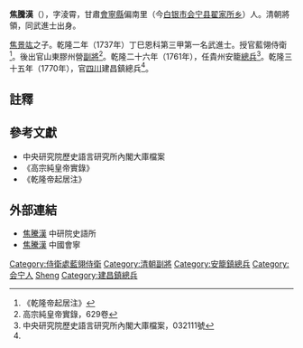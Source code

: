 '''焦騰漢'''（{{bd|1708年||1778年||Jiao焦}}），字淩霄，甘肅[[會寧縣|會寧縣]]偏南里（今[[白银市|白银市]][[会宁县|会宁县]][[翟家所乡|翟家所乡]]）人。清朝將領，同武進士出身。

[[焦景竑|焦景竑]]之子。乾隆二年（1737年）丁巳恩科第三甲第一名武進士。授官藍翎侍衛<ref>《乾隆帝起居注》</ref>。後出官山東膠州營[[副將|副將]]<ref>高宗純皇帝實錄，629卷</ref>。乾隆二十六年（1761年），任貴州安籠[[總兵|總兵]]<ref name="#1">中央研究院歷史語言研究所內閣大庫檔案，032111號</ref>。乾隆三十五年（1770年），官[[四川|四川]]建昌鎮總兵<ref name="#1"/>。

==註釋==
{{reflist|2}}

==參考文獻==
*中央研究院歷史語言研究所內閣大庫檔案
*《高宗純皇帝實錄》
*《乾隆帝起居注》

==外部連結==
*[http://archive.ihp.sinica.edu.tw/ttscgi/ttsquery?0:0:mctauac:NO%3DNO6227 焦騰漢] 中研院史語所
*[https://web.archive.org/web/20120510181122/http://www.gs.xinhuanet.com/hn/2007-12/12/content_11916498.htm 焦騰漢] 中國會寧

{{乾隆二年丁巳恩科武殿試金榜}}
{{DEFAULTSORT:Jiao焦}}
[[Category:侍衛處藍翎侍衛|Category:侍衛處藍翎侍衛]]
[[Category:清朝副將|Category:清朝副將]]
[[Category:安籠鎮總兵|Category:安籠鎮總兵]]
[[Category:会宁人|Category:会宁人]]
[[Category:焦姓|Sheng]]
[[Category:建昌鎮總兵|Category:建昌鎮總兵]]